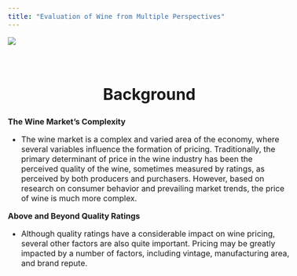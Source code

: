 ```yaml
---
title: "Evaluation of Wine from Multiple Perspectives"
---
```


<style type="text/css">
h1.title {
  font-size: 38px;
  text-align: center;
}
h2 {
  font-size: 32px;
  text-align: center;
}
  body{
  font-size: 12pt;
}
</style>

<img src="images/wine.jpg">

<br />

## Background

**The Wine Market's Complexity**

* The wine market is a complex and varied area of the economy, where several variables influence the formation of pricing. Traditionally, the primary determinant of price in the wine industry has been the perceived quality of the wine, sometimes measured by ratings, as perceived by both producers and purchasers. However, based on research on consumer behavior and prevailing market trends, the price of wine is much more complex.

**Above and Beyond Quality Ratings**

* Although quality ratings have a considerable impact on wine pricing, several other factors are also quite important. Pricing may be greatly impacted by a number of factors, including vintage, manufacturing area, and brand repute.
